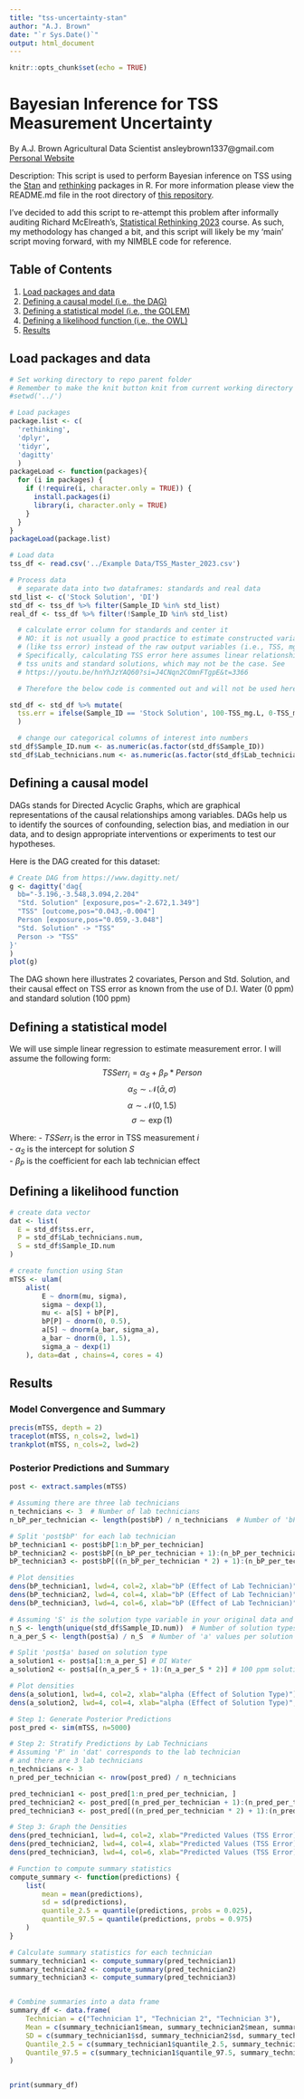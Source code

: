 ```yaml
---
title: "tss-uncertainty-stan"
author: "A.J. Brown"
date: "`r Sys.Date()`"
output: html_document
---
```


```r
knitr::opts_chunk$set(echo = TRUE)
```

# Bayesian Inference for TSS Measurement Uncertainty
By A.J. Brown
Agricultural Data Scientist
ansleybrown1337@gmail.com
[Personal Website](https://sites.google.com/view/ansleyjbrown/)

Description: This script is used to perform Bayesian inference on TSS using
the [Stan](https://mc-stan.org/rstan/) and [rethinking](https://github.com/rmcelreath/stat_rethinking_2023) 
packages in R. For more information please view the README.md file
in the root directory of [this repository](https://github.com/ansleybrown1337/bayes-tss-uncertainty).

I've decided to add this script to re-attempt this problem after informally 
auditing Richard McElreath's, [Statistical Rethinking 2023](https://www.youtube.com/playlist?list=PLDcUM9US4XdPz-KxHM4XHt7uUVGWWVSus) course. As such, my methodology has changed a bit, and this script will likely be my 'main' script moving forward, with my NIMBLE code for reference.

## Table of Contents
1. [Load packages and data](#load-packages-and-data)
2. [Defining a causal model (i.e., the DAG)](#defining-a-causal-model)
3. [Defining a statistical model (i.e., the GOLEM)](#defining-a-statistical-model)
4. [Defining a likelihood function (i.e., the OWL)](#defining-a-likelihood-function)
5. [Results](#results)

## Load packages and data
```r
# Set working directory to repo parent folder
# Remember to make the knit button knit from current working directory
#setwd('../')
```

```r

# Load packages
package.list <- c(
  'rethinking',
  'dplyr',
  'tidyr',
  'dagitty'
  )
packageLoad <- function(packages){
  for (i in packages) {
    if (!require(i, character.only = TRUE)) {
      install.packages(i)
      library(i, character.only = TRUE)
    }
  }
}
packageLoad(package.list)
```

```r
# Load data
tss_df <- read.csv('../Example Data/TSS_Master_2023.csv')
```

```r
# Process data
  # separate data into two dataframes: standards and real data
std_list <- c('Stock Solution', 'DI')
std_df <- tss_df %>% filter(Sample_ID %in% std_list)
real_df <- tss_df %>% filter(!Sample_ID %in% std_list)

  # calculate error column for standards and center it
  # NO: it is not usually a good practice to estimate constructed variables
  # (like tss error) instead of the raw output variables (i.e., TSS, mg/L).
  # Specifically, calculating TSS error here assumes linear relationship between
  # tss units and standard solutions, which may not be the case. See
  # https://youtu.be/hnYhJzYAQ60?si=J4CNqn2COmnFTgpE&t=3366

  # Therefore the below code is commented out and will not be used here.

std_df <- std_df %>% mutate(
  tss.err = ifelse(Sample_ID == 'Stock Solution', 100-TSS_mg.L, 0-TSS_mg.L)
  )

  # change our categorical columns of interest into numbers
std_df$Sample_ID.num <- as.numeric(as.factor(std_df$Sample_ID))
std_df$Lab_technicians.num <- as.numeric(as.factor(std_df$Lab_technicians))


```


## Defining a causal model
DAGs stands for Directed Acyclic Graphs, which are graphical representations of the causal relationships among variables. DAGs help us to identify the sources of confounding, selection bias, and mediation in our data, and to design appropriate interventions or experiments to test our hypotheses.

Here is the DAG created for this dataset:
```r
# Create DAG from https://www.dagitty.net/
g <- dagitty('dag{
  bb="-3.196,-3.548,3.094,2.204"
  "Std. Solution" [exposure,pos="-2.672,1.349"]
  "TSS" [outcome,pos="0.043,-0.004"]
  Person [exposure,pos="0.059,-3.048"]
  "Std. Solution" -> "TSS"
  Person -> "TSS"
}'
)
plot(g)
```
The DAG shown here illustrates 2 covariates, Person and Std. Solution, and their causal effect on TSS error as known from the use of D.I. Water (0 ppm) and standard solution (100 ppm)

## Defining a statistical model
We will use simple linear regression to estimate measurement error. I will
assume the following form:
$$ TSSerr_{i} = \alpha_S + \beta_{P} * Person $$
$$ \alpha_S \sim \mathcal{N}(\bar{\alpha}, \sigma) $$
$$ \alpha \sim \mathcal{N}(0, 1.5)$$
$$ \sigma \sim \exp(1)$$

Where:
- $TSSerr_{i}$ is the error in TSS measurement $i$ <br/>
- $\alpha_S$ is the intercept for solution $S$ <br/>
- $\beta_{P}$ is the coefficient for each lab technician effect <br/>

## Defining a likelihood function

```r
# create data vector
dat <- list(
  E = std_df$tss.err,
  P = std_df$Lab_technicians.num,
  S = std_df$Sample_ID.num
)

# create function using Stan
mTSS <- ulam( 
    alist(
        E ~ dnorm(mu, sigma),
        sigma ~ dexp(1),
        mu <- a[S] + bP[P],
        bP[P] ~ dnorm(0, 0.5),
        a[S] ~ dnorm(a_bar, sigma_a),
        a_bar ~ dnorm(0, 1.5),
        sigma_a ~ dexp(1)
    ), data=dat , chains=4, cores = 4)
```
## Results
### Model Convergence and Summary
```r
precis(mTSS, depth = 2)
traceplot(mTSS, n_cols=2, lwd=1)
trankplot(mTSS, n_cols=2, lwd=2)
```

### Posterior Predictions and Summary
```r
post <- extract.samples(mTSS)
```

```r
# Assuming there are three lab technicians
n_technicians <- 3  # Number of lab technicians
n_bP_per_technician <- length(post$bP) / n_technicians  # Number of 'bP' values per technician

# Split 'post$bP' for each lab technician
bP_technician1 <- post$bP[1:n_bP_per_technician]
bP_technician2 <- post$bP[(n_bP_per_technician + 1):(n_bP_per_technician * 2)]
bP_technician3 <- post$bP[((n_bP_per_technician * 2) + 1):(n_bP_per_technician * 3)]

# Plot densities
dens(bP_technician1, lwd=4, col=2, xlab="bP (Effect of Lab Technician)")
dens(bP_technician2, lwd=4, col=4, xlab="bP (Effect of Lab Technician)", add=TRUE)
dens(bP_technician3, lwd=4, col=6, xlab="bP (Effect of Lab Technician)", add=TRUE)
```


```r
# Assuming 'S' is the solution type variable in your original data and has two levels
n_S <- length(unique(std_df$Sample_ID.num))  # Number of solution types
n_a_per_S <- length(post$a) / n_S  # Number of 'a' values per solution type

# Split 'post$a' based on solution type
a_solution1 <- post$a[1:n_a_per_S] # DI Water
a_solution2 <- post$a[(n_a_per_S + 1):(n_a_per_S * 2)] # 100 ppm solution

# Plot densities
dens(a_solution1, lwd=4, col=2, xlab="alpha (Effect of Solution Type)")
dens(a_solution2, lwd=4, col=4, xlab="alpha (Effect of Solution Type)", add=TRUE)

```

```r
# Step 1: Generate Posterior Predictions
post_pred <- sim(mTSS, n=5000)

# Step 2: Stratify Predictions by Lab Technicians
# Assuming 'P' in 'dat' corresponds to the lab technician
# and there are 3 lab technicians
n_technicians <- 3
n_pred_per_technician <- nrow(post_pred) / n_technicians

pred_technician1 <- post_pred[1:n_pred_per_technician, ]
pred_technician2 <- post_pred[(n_pred_per_technician + 1):(n_pred_per_technician * 2), ]
pred_technician3 <- post_pred[((n_pred_per_technician * 2) + 1):(n_pred_per_technician * 3), ]

# Step 3: Graph the Densities
dens(pred_technician1, lwd=4, col=2, xlab="Predicted Values (TSS Error)")
dens(pred_technician2, lwd=4, col=4, xlab="Predicted Values (TSS Error)", add=TRUE)
dens(pred_technician3, lwd=4, col=6, xlab="Predicted Values (TSS Error)", add=TRUE)

```

```r
# Function to compute summary statistics
compute_summary <- function(predictions) {
    list(
        mean = mean(predictions),
        sd = sd(predictions),
        quantile_2.5 = quantile(predictions, probs = 0.025),
        quantile_97.5 = quantile(predictions, probs = 0.975)
    )
}

# Calculate summary statistics for each technician
summary_technician1 <- compute_summary(pred_technician1)
summary_technician2 <- compute_summary(pred_technician2)
summary_technician3 <- compute_summary(pred_technician3)


# Combine summaries into a data frame
summary_df <- data.frame(
    Technician = c("Technician 1", "Technician 2", "Technician 3"),
    Mean = c(summary_technician1$mean, summary_technician2$mean, summary_technician3$mean),
    SD = c(summary_technician1$sd, summary_technician2$sd, summary_technician3$sd),
    Quantile_2.5 = c(summary_technician1$quantile_2.5, summary_technician2$quantile_2.5, summary_technician3$quantile_2.5),
    Quantile_97.5 = c(summary_technician1$quantile_97.5, summary_technician2$quantile_97.5, summary_technician3$quantile_97.5)
)


print(summary_df)

```
